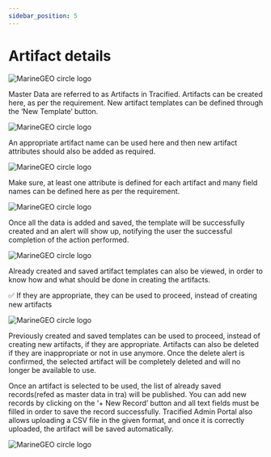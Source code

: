 ```yaml
---
sidebar_position: 5
---
```



# Artifact details

![MarineGEO circle logo](../../static/img/artifact1.png "MarineGEO logo")

Master Data are referred to as Artifacts in Tracified. Artifacts can be created here, as per the requirement. 
New artifact templates can be defined through the ‘New Template’ button.

![MarineGEO circle logo](../../static/img/artifact2.png "MarineGEO logo")

An appropriate artifact name can be used here and then new artifact attributes should also be added as required. 

![MarineGEO circle logo](../../static/img/artifact3.png "MarineGEO logo")


Make sure, at least one attribute is defined for each artifact and many field names can be defined here as per the requirement.

![MarineGEO circle logo](../../static/img/artifact4.png "MarineGEO logo")

Once all the data is added and saved, the template will be successfully created and an alert will show up, notifying the user the successful completion of the 
action performed.

![MarineGEO circle logo](../../static/img/artifact5.png "MarineGEO logo")

Already created and saved artifact templates can also be viewed, in order to know how and what should be done in creating the artifacts.  

:white_check_mark: If they are appropriate, they can be used to proceed, instead of creating new artifacts


![MarineGEO circle logo](../../static/img/artifact6.png "MarineGEO logo")

Previously created and saved templates can be used to proceed, instead of creating new artifacts, if they are appropriate.
Artifacts can also be deleted if they are inappropriate or not in use anymore. Once the delete alert is confirmed, the selected artifact will be completely deleted and will no longer be available to use. 

Once an artifact is selected to be used, the list of already saved records(refed as master data in tra) will be published. You can add new records by clicking on the ‘+ New Record’ button and all text fields must be filled in order to save the record successfully. 
Tracified Admin Portal also allows uploading a CSV file in the given format, and once it is correctly uploaded, the artifact will be saved automatically.

![MarineGEO circle logo](../../static/img/artifcat7.png "MarineGEO logo")


<DocsRating pageName="artifactDetails"/>




